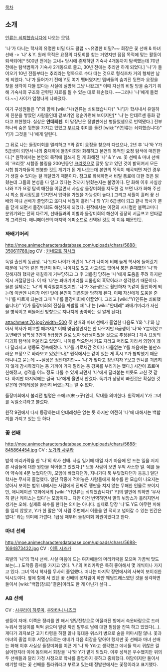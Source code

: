 [[목차]]

== 소개 ==

[[인류는 쇠퇴했습니다]]에 나오는 모임.

'나'가 다니는 학사의 유명한 비밀 다도 클럽 ~~유명한 비밀?~~ 회장은 꽃 선배 & 마녀 선배 -> '나' & Y.  원래 목적은 요정의 다도회를 찾는 거였지만 점점 목적에 맞는 활동이 퇴색되어[* 500년 전에는 교내+ 당시에 존재하던 기숙사 4개동까지 탐색했는데 70년 전에는 탐색범위가 기숙사 2개동으로 줄고, 30년 전에는 추리만 하게 되었다.] '나'가 들어오기 10년 전쯤부터는 추리라는 명목으로 수다 떠는 것으로 형식조차 거의 형체만 남게 되었다. '나'가 들어가기 전에 Y도 여기 멤버였지만 멤버들의 숨겨진 뒷면과 요정을 찾을 생각이 다들 없다는 사실에 실망해 그냥 나왔고[* 이때 자신의 비밀 방을 숨기기 위해 기숙사의 구조와 관련된 자료를 될 수 있는 대로 훼손했다. ~~그러나 '나'에게 들켰다.~~] 사이가 엄청나게 나빠졌다.

여기 구성원들은 'Y'와 함께 [wiki:"나(인류는 쇠퇴했습니다)" '나']가 학사내서 유일하게 친분을 쌓았던 사람들인데 겉보기엔 청순가련해 보이지만[* '나'는 안데르센 동화 같다고 표현했다. 실상은 '''얀데레센'''. 이 말장난은 정발판에선 병들었셈으로 번역됐다.] 전부 하나씩 숨은 뒷면을 가지고 있었고 [[부녀자]] 취미를 들킨 [wiki:"Y(인류는 쇠퇴했습니다)" Y]가 그것을 '나'에게 알린다.

그 뒤로 나는 들장미회를 멀리하고 Y와 같이 요정을 찾으러 다녔으나, 2년 후 '나'와 Y가 5급생이 되면서 나의 중재하에 들장미회와 화해하고 본연의 목적인 요정 탐색에 매진한다.[* 원작에서는 본연의 목적에 힘쓰게 된 게 화해전 '나' & Y vs. 꽃 선배 & 마녀 선배의 '크리켓' 시합중 볼링을 200년동안 [[크리켓]]으로 잘못 알고 있던 것이 밝혀져서 모든 시합 참가자들이 맨붕한 것도 계기가 된 게 나오는데 본연의 목적이 왜곡되면 저런 경우가 생길 수 있다는 걸 깨달았기 때문이다. 참고로 화해하면서 비밀 통로에 대한 것은 밝혔는데 그들의 본성을 다 알고 있다는 것까지 밝혔는지는 불명이다. 단 화해 이후 사실상 나와 Y가 요정 탐색 매진을 이끌면서 사실상 들장미회를 지도한 걸 보면 나가 화해 주선시 최소 암시정도를 던지면서 압력을 가했을 가능성이 높다.] 그리고 세월이 흘러 꽃 선배와 마녀 선배가 졸업하고 또다시 세월이 흘러 '나'와 Y가 6급생이 되고 끝내 학사가 문을 닫게 되면서 들장미회도 해산하게 되었다. 원작에서는 이전의 시니컬한 블랙코미디 분위기와는 전혀 다르게, 선배들과의 이별과 들장미회의 해산이 굉장히 서글프고 안타깝게 그려진다. 애니메이션의 마지막 에피소드로 선택된 것도 이 이유 때문인듯.

=== 꽈배기머리 ===
http://moe.animecharactersdatabase.com/uploads/chars/5688-350611788.jpg
CV : [[카네모토 히사코]]

독일 출신의 동급생. '나'보다 나이가 어린데 '나'가 나이에 비해 늦게 학사에 들어갔기 때문에 '나'와 같은 학년이 된다. 나이차도 있고 사교성도 없어서 붕뜬 존재였던 '나'와 친해지려 했지만 까칠하게 거부당하고 그 후 괴롭힘 당하는 '나'에게 도움을 주려 하지만 역시 거절당한다. 이 때 '나'는 꽈배기머리를 괴롭힘의 흑막이라고 생각했기 때문이다. 물론 실제로는 '나'의 착각일뿐이었지만. '나'가 3급생으로 월반하자 똑같이 월반하게 되는데 이번엔 나이가 어린 탓에 본인이 괴롭힘을 당하게 된다. 이때 자신에게 도움을 준 '나'를 따르게 되는데 그때 '나'를 들장미회에 이끌었다. 그리고 [wiki:"Y(인류는 쇠퇴했습니다)" Y]가 들장미회의 진실을 까발릴 때 '나'는 [wiki:"얀데레" 꽈배기머리가 자신을 병적이고 삐뚤어진 방향으로 지나치게 좋아하는 걸 알게 된다].

attachment:70.jpg?width=500
꽃 선배와 마녀 선배가 졸업한 다음도 Y와 '나'와 남아서 학사가 폐교할 때까지[* 이때 몇급생인지는 안 나오지만 6급생이 '나'와 Y뿐이었고 동년배인 남학생 3인이 5급생인 걸로 보아 5급생이었을 것으로 추정된다.] 계속 요정의 다과회 탐색에 어울리고 있었다. 나이를 먹으면서 키도 자라고 머리도 자라서 외형이 꽤나 달라지고 행동도 정숙해졌다. '나'를 가로채간 것이나 다름없는 Y를 처음에는 불만스러운 표정으로 바라보고 있었으나[* 원작에서는 같이 있는 게 혹시 Y가 협박했기 때문 아니냐고 묻는데 ~~실상은 정반대지만~~ '나'가 맞다고 장난치자 Y보고 언니를 괴롭히지 않게 감시하겠다는 둥 가까이 가지 말라는 둥 강짜를 부리기는 했다.] 시간이 흐르며 친해졌고, 성격을 어느 정도 다룰 수 있게 되면서 '나'에게 달라붙는 버릇도 고친 것 같다. 하지만 마지막에는 결국 '나'에게 울면서 안겼다. 독기가 상당히 빠진것은 확실한 것 같은데 얀데레성을 완전히 버렸는지는 알 수 없다.

들장미회에서 불리던 별명은 스에코(末っ子)인데, 막내를 의미한다. 원작에서 Y가 그녀를 독일소녀라고 불렀다.

원작 9권에서 다시 등장하는데 얀데레성은 없는 듯 하지만 여전히 '나'에 대해서는 백합끼를 가지고 있는 듯 하다

=== 꽃 선배 ===
http://moe.animecharactersdatabase.com/uploads/chars/5688-845864454.jpg
CV : [[노가와 사쿠라]]

밤색 머리카락을 한 '나'의 학사 선배. 사실 일기에 매일 자기 마음에 안 드는 일을 저지른 사람들에 대한 원한을 적어놓고 있었다.[* 보통 사람이 보면 무척 사소한 일. 예를 들어 약속에 4분 늦었다던가, 모임에 빠졌다던가, 지나가다 툭 부딪쳤다던가 등등.] 일단 학사는 무사히 졸업했다. 일단 작중에 적어놓은 사람들에게 복수를 한 모습이 나오지는 않아서 보이는 범위 내에서는 사람에게 진짜로 깽판을 치지 않는 무해한 인물로 보이지만, 애니메이션 12화에서의 [wiki:"Y(인류는 쇠퇴했습니다)" Y]의 발언에 의하면 '무사히 끝난 케이스는 없다'는 모양이다… 다만 이건 번역하면서 말의 뉘앙스가 틀려지면서 생기는 오해. 실제로 복수를 한다는 의미는 아니다. 실제로 당장 '나'도 Y도 아무런 피해를 입지 않았고, Y가 한 말은 '이 사람 주변에서 이름을 안 적히고 넘어갈 수 있는 인간은 없다.' 라는 의미에 가깝다. 1급생 때부터 들장미회 회원이었다고 한다.

=== 마녀 선배 ===
http://moe.animecharactersdatabase.com/uploads/chars/5688-1694873432.jpg
CV : [[이토 시즈카]]

흑발의 '나'의 학사 선배. 사실 마음에 드는 여자애들의 머리카락을 모으며 가끔씩 맛도 보는(…) 도착증 증세를 가지고 있다. '나'의 머리카락은 특히 좋아해서 몇 개씩이나 가지고 있다. 그녀 역시 학사를 무사히 졸업했다. 떠나는 마지막 장면에서의 사복이 보이쉬한 턱시도이다. 옆에 함께 서 있던 꽃 선배의 옷차림이 하얀 웨딩드레스였던 것을 생각하면 둘이서 [wiki:"백합(장르)"결혼]이라도 한 게 아닌가 싶다...

=== AB 선배 ===
CV : [[사쿠라이 하루미]], [[쿠와타니 나츠코]]

쌍둥이 자매. 이쪽은 정리를 안 해서 엉망진창으로 어질러진 방에서 속옷바람으로 드러누워서 엉덩이를 벅벅 긁으며 발랑 까진 말투로 남에 대한 험담을 잔뜩 하고 있었다(…). 게다가 과자보단 고기 타령을 하질 않나 휴대용 위스키 병으로 술을 퍼마시질 않나. 꽃과 마녀의 졸업 이후 서열상으로는 얘네가 다음 회장을 맡아야 했지만 꽃 선배과 마녀 선배는 화해 이후 사실상 들장미회를 이끈 게 '나'와 Y라고 생각했고 얘네들 역시 귀찮은 걸 싫어한지라 이에 동의해서 회장을 '나'와 Y가 맡게 되었다. 이후 성적은 우수했지만 위의 두 선배들과 달리 가정 사정으로 학사를 졸업하지 못하고 중퇴했다. 여담이지만 둘이서 얘기할 때는 꽃 선배를 플라워라고 부르고 있는데 정발판에서는 꽃쟁이라고 표기했다.
